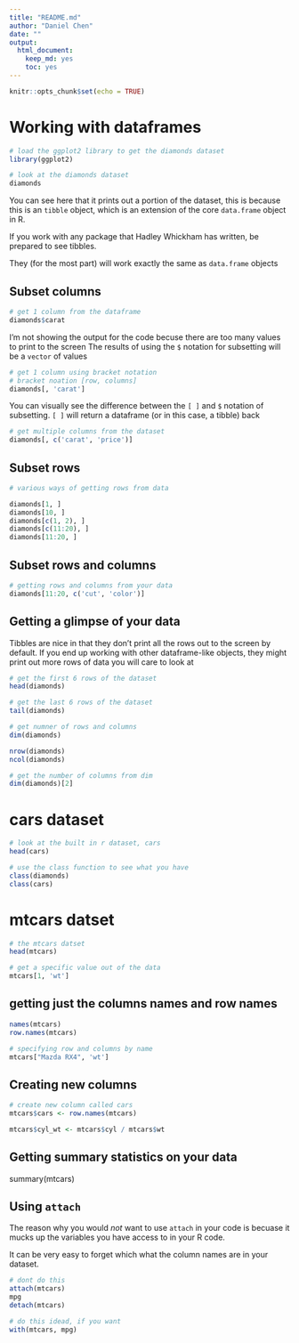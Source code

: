 ```yaml
---
title: "README.md"
author: "Daniel Chen"
date: ""
output: 
  html_document: 
    keep_md: yes
    toc: yes
---
```


```r
knitr::opts_chunk$set(echo = TRUE)
```

# Working with dataframes

```r

# load the ggplot2 library to get the diamonds dataset
library(ggplot2)

# look at the diamonds dataset
diamonds
```


You can see here that it prints out a portion of the dataset,
this is because this is an `tibble` object, which is an extension of the core
`data.frame` object in R.

If you work with any package that Hadley Whickham has written,
be prepared to see tibbles.

They (for the most part) will work exactly the same as `data.frame` objects


## Subset columns
```r
# get 1 column from the dataframe
diamonds$carat
```

I'm not showing the output for the code becuse there are too many values to print to the screen
The results of using the `$` notation for subsetting will be a `vector` of values

```r
# get 1 column using bracket notation
# bracket noation [row, columns]
diamonds[, 'carat']
```

You can visually see the difference between the `[ ]` and `$` notation of subsetting.
`[ ]` will return a dataframe (or in this case, a tibble) back

```r
# get multiple columns from the dataset
diamonds[, c('carat', 'price')]
```

## Subset rows
```r
# various ways of getting rows from data

diamonds[1, ]
diamonds[10, ]
diamonds[c(1, 2), ]
diamonds[c(11:20), ]
diamonds[11:20, ]
```

## Subset rows and columns

```r
# getting rows and columns from your data
diamonds[11:20, c('cut', 'color')]
```

## Getting a glimpse of your data

Tibbles are nice in that they don't print all the rows out to the screen by default.
If you end up working with other dataframe-like objects, they might print out more rows of data you will care to look at

```r
# get the first 6 rows of the dataset
head(diamonds)

# get the last 6 rows of the dataset
tail(diamonds)
```

```r
# get numner of rows and columns
dim(diamonds)

nrow(diamonds)
ncol(diamonds)

# get the number of columns from dim
dim(diamonds)[2]
```

# cars dataset
```r
# look at the built in r dataset, cars
head(cars)
```

```r
# use the class function to see what you have
class(diamonds)
class(cars)
```

# mtcars datset

```r
# the mtcars datset
head(mtcars)
```

```r
# get a specific value out of the data
mtcars[1, 'wt']
```

## getting just the columns names and row names
```r
names(mtcars)
row.names(mtcars)
```

```r
# specifying row and columns by name
mtcars["Mazda RX4", 'wt']
```

## Creating new columns
```r
# create new column called cars
mtcars$cars <- row.names(mtcars)

mtcars$cyl_wt <- mtcars$cyl / mtcars$wt

```

## Getting summary statistics on your data
summary(mtcars)

## Using `attach`

The reason why you would *not* want to use `attach` in your code is becuase it mucks up the variables
you have access to in your R code.

It can be very easy to forget which what the column names are in your dataset.

```r
# dont do this
attach(mtcars)
mpg
detach(mtcars)

# do this idead, if you want
with(mtcars, mpg)
```
